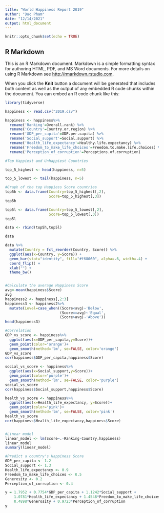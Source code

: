---
title: "World Happiness Report 2019"
author: "Duc Pham"
date: "12/14/2021"
output: html_document
---

```{r setup, include=FALSE}
knitr::opts_chunk$set(echo = TRUE)
```

## R Markdown

This is an R Markdown document. Markdown is a simple formatting syntax for authoring HTML, PDF, and MS Word documents. For more details on using R Markdown see <http://rmarkdown.rstudio.com>.

When you click the **Knit** button a document will be generated that includes both content as well as the output of any embedded R code chunks within the document. You can embed an R code chunk like this:

```{r cars}
library(tidyverse)

happiness <- read.csv("2019.csv")

happiness <- happiness%>%
  rename('Ranking'=Overall.rank) %>%
  rename('Country'=Country.or.region) %>%
  rename('GDP_per_capita'=GDP.per.capita) %>%
  rename('Social_support'=Social.support) %>%
  rename('Health_life_expectancy'=Healthy.life.expectancy) %>%
  rename('Freedom_to_make_life_choices'=Freedom.to.make.life.choices) %>%
  rename('Perception_of_corruption'=Perceptions.of.corruption)

#Top Happiest and Unhappiest Countries

top_5_highest <- head(happiness, n=5)

top_5_lowest <- tail(happiness, n=5)

#Graph of the top Happiess Score countries
top5h <- data.frame(Country=top_5_highest[,2],
                    Score=top_5_highest[,3])
top5h

top5l <- data.frame(Country=top_5_lowest[,2],
                    Score=top_5_lowest[,3])
top5l

data <- rbind(top5h,top5l)

data

data %>%
  mutate(Country = fct_reorder(Country, Score)) %>%
  ggplot(aes(x=Country, y=Score)) +
  geom_bar(stat="identity", fill="#f68060", alpha=.6, width=.4) +
  coord_flip() +
  xlab("") +
  theme_bw()


#Calculate the average Happiness Score
avg<-mean(happiness$Score)
avg
happiness2 <- happiness[,2:3]
happiness3 <- happiness2%>%
  mutate(Level=case_when((Score<avg)~'Below', 
                         (Score==avg)~'Equal',
                         (Score>avg)~'Above'))
head(happiness3)

#Correlation
GDP_vs_score <- happiness%>%
  ggplot(aes(x=GDP_per_capita,y=Score))+
  geom_point(color='orange')+
  geom_smooth(method='lm', se=FALSE, color='orange') 
GDP_vs_score
cor(happiness$GDP_per_capita,happiness$Score)

social_vs_score <- happiness%>%
  ggplot(aes(x=Social_support,y=Score))+
  geom_point(color='purple')+
  geom_smooth(method='lm', se=FALSE, color='purple')
social_vs_score
cor(happiness$Social_support,happiness$Score)

health_vs_score <- happiness%>%
  ggplot(aes(x=Health_life_expectancy, y=Score))+
  geom_point(color='pink')+
  geom_smooth(method='lm', se=FALSE, color='pink')
health_vs_score
cor(happiness$Health_life_expectancy,happiness$Score)


#Linear model
linear_model <- lm(Score~.-Ranking-Country,happiness)     
linear_model
summary(linear_model)

#Predict a country's Happiness Score
GDP_per_capita <- 1.2
Social_support <- 1.3
Health_life_expectancy <- 0.9
Freedom_to_make_life_choices <- 0.5
Generosity <- 0.2
Perception_of_corruption <- 0.4

y = 1.7952 + 0.7754*GDP_per_capita + 1.1242*Social_support +
    1.0781*Health_life_expectancy + 1.4548*Freedom_to_make_life_choices +
    0.4898*Generosity + 0.9723*Perception_of_corruption
y



```

